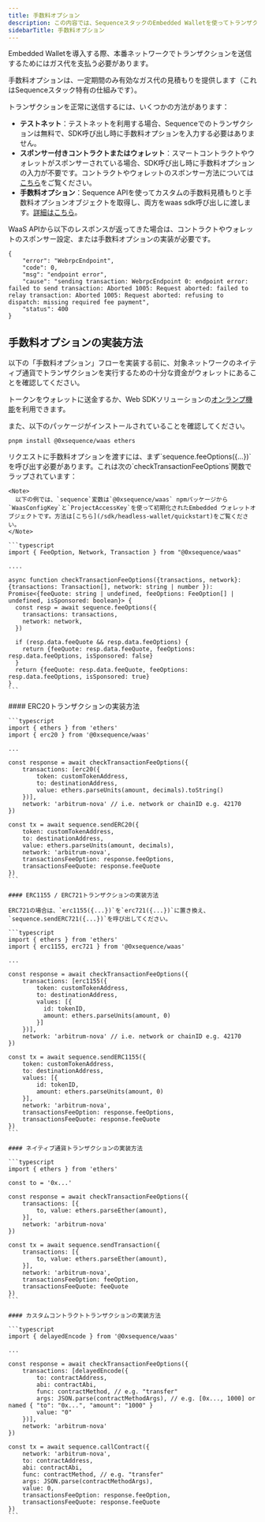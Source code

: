 ```yaml
---
title: 手数料オプション
description: この内容では、SequenceスタックのEmbedded Walletを使ってトランザクションを送信する際のガス代に関する手数料オプションの実装方法について詳しく説明しています。
sidebarTitle: 手数料オプション
---
```


Embedded Walletを導入する際、本番ネットワークでトランザクションを送信するためにはガス代を支払う必要があります。

手数料オプションは、一定期間のみ有効なガス代の見積もりを提供します（これはSequenceスタック特有の仕組みです）。

トランザクションを正常に送信するには、いくつかの方法があります：
- **テストネット**：テストネットを利用する場合、Sequenceでのトランザクションは無料で、SDK呼び出し時に手数料オプションを入力する必要はありません。
- **スポンサー付きコントラクトまたはウォレット**：スマートコントラクトやウォレットがスポンサーされている場合、SDK呼び出し時に手数料オプションの入力が不要です。コントラクトやウォレットのスポンサー方法については[こちら](/solutions/builder/gas-sponsorship.mdx)をご覧ください。
- **手数料オプション**：Sequence APIを使ってカスタムの手数料見積もりと手数料オプションオブジェクトを取得し、両方をwaas sdk呼び出しに渡します。[詳細はこちら](/sdk/headless-wallet/fee-options#implementing-fee-options)。

<Note>
  WaaS APIから以下のレスポンスが返ってきた場合は、コントラクトやウォレットのスポンサー設定、または手数料オプションの実装が必要です。

  ```shell
  {
      "error": "WebrpcEndpoint",
      "code": 0,
      "msg": "endpoint error",
      "cause": "sending transaction: WebrpcEndpoint 0: endpoint error: failed to send transaction: Aborted 1005: Request aborted: failed to relay transaction: Aborted 1005: Request aborted: refusing to dispatch: missing required fee payment",
      "status": 400
  }
  ```
</Note>

## 手数料オプションの実装方法
以下の「手数料オプション」フローを実装する前に、対象ネットワークのネイティブ通貨でトランザクションを実行するための十分な資金がウォレットにあることを確認してください。

トークンをウォレットに送金するか、Web SDKソリューションの[オンランプ機能](/sdk/web/wallet-sdk/embedded/guides/on-ramp)を利用できます。

また、以下のパッケージがインストールされていることを確認してください。

```shell
pnpm install @0xsequence/waas ethers
```

<Steps>
  <Step title="手数料オプション＆手数料見積もりの汎用API">
    リクエストに手数料オプションを渡すには、まず`sequence.feeOptions({...})`を呼び出す必要があります。これは次の`checkTransactionFeeOptions`関数でラップされています：

    <Note>
      以下の例では、`sequence`変数は`@0xsequence/waas` npmパッケージから`WaasConfigKey`と`ProjectAccessKey`を使って初期化されたEmbedded ウォレットオブジェクトです。方法は[こちら](/sdk/headless-wallet/quickstart)をご覧ください。
    </Note>

    ```typescript
    import { FeeOption, Network, Transaction } from "@0xsequence/waas"

    ....

    async function checkTransactionFeeOptions({transactions, network}: {transactions: Transaction[], network: string | number }): Promise<{feeQuote: string | undefined, feeOptions: FeeOption[] | undefined, isSponsored: boolean}> {
      const resp = await sequence.feeOptions({
        transactions: transactions,
        network: network,
      })

      if (resp.data.feeQuote && resp.data.feeOptions) {
        return {feeQuote: resp.data.feeQuote, feeOptions: resp.data.feeOptions, isSponsored: false}
      }
      return {feeQuote: resp.data.feeQuote, feeOptions: resp.data.feeOptions, isSponsored: true}
    }
    ```
  </Step>

  <Step title="トランザクションとともに手数料オプション＆手数料見積もりを作成する方法">
    #### ERC20トランザクションの実装方法

    ```typescript
    import { ethers } from 'ethers'
    import { erc20 } from '@0xsequence/waas'

    ...

    const response = await checkTransactionFeeOptions({
        transactions: [erc20({
            token: customTokenAddress,
            to: destinationAddress,
            value: ethers.parseUnits(amount, decimals).toString()
        })],
        network: 'arbitrum-nova' // i.e. network or chainID e.g. 42170 
    })

    const tx = await sequence.sendERC20({
        token: customTokenAddress,
        to: destinationAddress,
        value: ethers.parseUnits(amount, decimals),
        network: 'arbitrum-nova',
        transactionsFeeOption: response.feeOptions,
        transactionsFeeQuote: response.feeQuote
    })
    ```

    #### ERC1155 / ERC721トランザクションの実装方法

    ERC721の場合は、`erc1155({...})`を`erc721({...})`に置き換え、`sequence.sendERC721({...})`を呼び出してください。

    ```typescript
    import { ethers } from 'ethers'
    import { erc1155, erc721 } from '@0xsequence/waas'

    ...

    const response = await checkTransactionFeeOptions({
        transactions: [erc1155({
            token: customTokenAddress,
            to: destinationAddress,
            values: [{
              id: tokenID,
              amount: ethers.parseUnits(amount, 0)
            }]
        })],
        network: 'arbitrum-nova' // i.e. network or chainID e.g. 42170 
    })

    const tx = await sequence.sendERC1155({
        token: customTokenAddress,
        to: destinationAddress,
        values: [{
            id: tokenID,
            amount: ethers.parseUnits(amount, 0)
        }],
        network: 'arbitrum-nova',
        transactionsFeeOption: response.feeOptions,
        transactionsFeeQuote: response.feeQuote
    })
    ```

    #### ネイティブ通貨トランザクションの実装方法

    ```typescript
    import { ethers } from 'ethers'

    const to = '0x...'

    const response = await checkTransactionFeeOptions({
        transactions: [{
            to, value: ethers.parseEther(amount),
        }],
        network: 'arbitrum-nova'
    })

    const tx = await sequence.sendTransaction({
        transactions: [{
            to, value: ethers.parseEther(amount),
        }],
        network: 'arbitrum-nova',
        transactionsFeeOption: feeOption,
        transactionsFeeQuote: feeQuote
    })
    ```

    #### カスタムコントラクトトランザクションの実装方法

    ```typescript
    import { delayedEncode } from '@0xsequence/waas'

    ...

    const response = await checkTransactionFeeOptions({
        transactions: [delayedEncode({
            to: contractAddress,
            abi: contractAbi,
            func: contractMethod, // e.g. "transfer"
            args: JSON.parse(contractMethodArgs), // e.g. [0x..., 1000] or named { "to": "0x...", "amount": "1000" }
            value: "0"
        })],
        network: 'arbitrum-nova'
    })

    const tx = await sequence.callContract({
        network: 'arbitrum-nova',
        to: contractAddress,
        abi: contractAbi,
        func: contractMethod, // e.g. "transfer"
        args: JSON.parse(contractMethodArgs),
        value: 0,
        transactionsFeeOption: response.feeOption,
        transactionsFeeQuote: response.feeQuote
    })
    ```
  </Step>
</Steps>